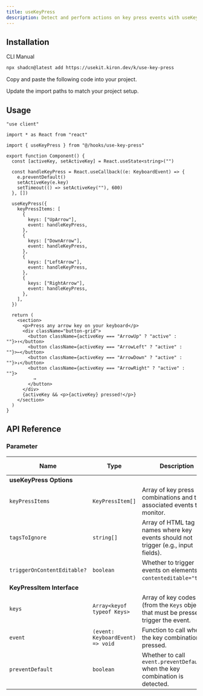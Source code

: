 ```yaml
---
title: useKeyPress
description: Detect and perform actions on key press events with useKeyPress.
---
```


<ComponentPreview name="use-key-press-demo" />

## Installation

<CodeTabs>

<TabsList>
  <TabsTrigger value="cli">CLI</TabsTrigger>
  <TabsTrigger value="manual">Manual</TabsTrigger>
</TabsList>

<TabsContent value="cli">

```bash
npx shadcn@latest add https://usekit.kiron.dev/k/use-key-press
```

</TabsContent>

<TabsContent value="manual">

<Steps>

<Step>Copy and paste the following code into your project.</Step>

<ComponentSource name="use-key-press" />

<Step>Update the import paths to match your project setup.</Step>

</Steps>

</TabsContent>

</CodeTabs>

## Usage

```tsx {5, 16-35}
"use client"

import * as React from "react"

import { useKeyPress } from "@/hooks/use-key-press"

export function Component() {
  const [activeKey, setActiveKey] = React.useState<string>("")

  const handleKeyPress = React.useCallback((e: KeyboardEvent) => {
    e.preventDefault()
    setActiveKey(e.key)
    setTimeout(() => setActiveKey(""), 600)
  }, [])

  useKeyPress({
    keyPressItems: [
      {
        keys: ["UpArrow"],
        event: handleKeyPress,
      },
      {
        keys: ["DownArrow"],
        event: handleKeyPress,
      },
      {
        keys: ["LeftArrow"],
        event: handleKeyPress,
      },
      {
        keys: ["RightArrow"],
        event: handleKeyPress,
      },
    ],
  })

  return (
    <section>
      <p>Press any arrow key on your keyboard</p>
      <div className="button-grid">
        <button className={activeKey === "ArrowUp" ? "active" : ""}>↑</button>
        <button className={activeKey === "ArrowLeft" ? "active" : ""}>←</button>
        <button className={activeKey === "ArrowDown" ? "active" : ""}>↓</button>
        <button className={activeKey === "ArrowRight" ? "active" : ""}>
          →
        </button>
      </div>
      {activeKey && <p>{activeKey} pressed!</p>}
    </section>
  )
}
```

## API Reference

### Parameter

| Name                        | Type                             | Description                                                                            | Default Value                     | Optional |
| --------------------------- | -------------------------------- | -------------------------------------------------------------------------------------- | --------------------------------- | -------- |
| **useKeyPress Options**     |                                  |                                                                                        |                                   |
| `keyPressItems`             | `KeyPressItem[]`                 | Array of key press combinations and their associated events to monitor.                | Required                          | No       |
| `tagsToIgnore`              | `string[]`                       | Array of HTML tag names where key events should not trigger (e.g., input fields).      | `["INPUT", "TEXTAREA", "SELECT"]` | Yes      |
| `triggerOnContentEditable?` | `boolean`                        | Whether to trigger events on elements with `contenteditable="true"`.                   | `false`                           | Yes      |
| **KeyPressItem Interface**  |                                  |                                                                                        |                                   |
| `keys`                      | `Array<keyof typeof Keys>`       | Array of key codes (from the `Keys` object) that must be pressed to trigger the event. | Required                          | No       |
| `event`                     | `(event: KeyboardEvent) => void` | Function to call when the key combination is pressed.                                  | Required                          | No       |
| `preventDefault`            | `boolean`                        | Whether to call `event.preventDefault()` when the key combination is detected.         | `true`                            | Yes      |
